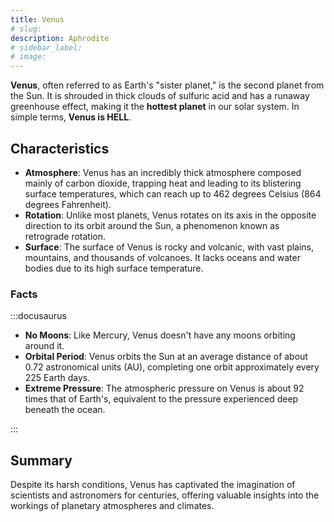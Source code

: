 ```yaml
---
title: Venus
# slug: 
description: Aphrodite
# sidebar_label: 
# image: 
---
```



**Venus**, often referred to as Earth's "sister planet," is the second planet from the Sun. It is shrouded in thick clouds of sulfuric acid and has a runaway greenhouse effect, making it the **hottest planet** in our solar system. In simple terms, **Venus is HELL**.

## Characteristics

- **Atmosphere**: Venus has an incredibly thick atmosphere composed mainly of carbon dioxide, trapping heat and leading to its blistering surface temperatures, which can reach up to 462 degrees Celsius (864 degrees Fahrenheit).
- **Rotation**: Unlike most planets, Venus rotates on its axis in the opposite direction to its orbit around the Sun, a phenomenon known as retrograde rotation.
- **Surface**: The surface of Venus is rocky and volcanic, with vast plains, mountains, and thousands of volcanoes. It lacks oceans and water bodies due to its high surface temperature.

### Facts

:::docusaurus
- **No Moons**: Like Mercury, Venus doesn't have any moons orbiting around it.
- **Orbital Period**: Venus orbits the Sun at an average distance of about 0.72 astronomical units (AU), completing one orbit approximately every 225 Earth days.
- **Extreme Pressure**: The atmospheric pressure on Venus is about 92 times that of Earth's, equivalent to the pressure experienced deep beneath the ocean.

:::

## Summary

Despite its harsh conditions, Venus has captivated the imagination of scientists and astronomers for centuries, offering valuable insights into the workings of planetary atmospheres and climates.


